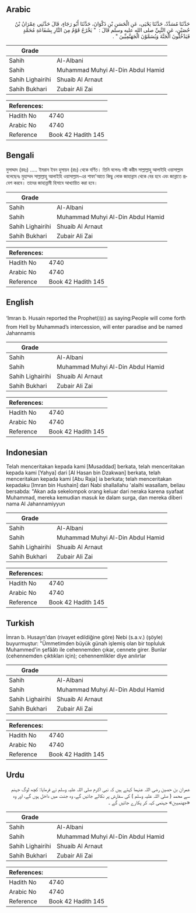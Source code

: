## Arabic


<div dir="rtl" lang="ar" style={{fontSize:'larger',backgroundColor:'#f8f9fa',padding:20}}>
حَدَّثَنَا مُسَدَّدٌ، حَدَّثَنَا يَحْيَى، عَنِ الْحَسَنِ بْنِ ذَكْوَانَ، حَدَّثَنَا أَبُو رَجَاءٍ، قَالَ حَدَّثَنِي عِمْرَانُ بْنُ حُصَيْنٍ، عَنِ النَّبِيِّ صلى الله عليه وسلم قَالَ ‏:‏ ‏ "‏ يَخْرُجُ قَوْمٌ مِنَ النَّارِ بِشَفَاعَةِ مُحَمَّدٍ فَيَدْخُلُونَ الْجَنَّةَ وَيُسَمَّوْنَ الْجَهَنَّمِيِّينَ ‏"‏ ‏.‏
</div>
<div style={{backgroundColor:'#f8f9fa',padding:20, marginBottom: 10}}><table> <thead> <tr> <th>Grade</th> <th></th> </tr> </thead> <tbody> <tr><td>Sahih</td><td>Al-Albani</td></tr><tr><td>Sahih</td><td>Muhammad Muhyi Al-Din Abdul Hamid</td></tr><tr><td>Sahih Lighairihi</td><td>Shuaib Al Arnaut</td></tr><tr><td>Sahih Bukhari</td><td>Zubair Ali Zai</td></tr></tbody></table><table> <thead> <tr> <th>References:</th> <th></th> </tr> </thead> <tbody><tr><td>Hadith No</td><td>4740</td></tr><tr><td>Arabic No</td><td>4740</td></tr><tr><td>Reference</td><td>Book 42 Hadith 145</td></tr></tbody></table></div>

## Bengali


<div dir="ltr" lang="bn" style={{fontSize:'larger',backgroundColor:'#f8f9fa',padding:20}}>
মুসাদ্দাদ (রহঃ) ..... ইমরান ইবন হুসায়ন (রাঃ) থেকে বর্ণিত। তিনি বলেনঃ নবী করীম সাল্লাল্লাহু আলাইহি ওয়াসাল্লাম বলেছেনঃ মুহাম্মদ সাল্লাল্লাহু আলাইহি ওয়াসাল্লাম-এর শাফা'আতে কিছু লোক জাহান্নাম থেকে বের হবে এবং জান্নাতে প্রবেশ করবে। তাদের জাহান্নামী হিসাবে আখ্যায়িত করা হবে।
</div>
<div style={{backgroundColor:'#f8f9fa',padding:20, marginBottom: 10}}><table> <thead> <tr> <th>Grade</th> <th></th> </tr> </thead> <tbody> <tr><td>Sahih</td><td>Al-Albani</td></tr><tr><td>Sahih</td><td>Muhammad Muhyi Al-Din Abdul Hamid</td></tr><tr><td>Sahih Lighairihi</td><td>Shuaib Al Arnaut</td></tr><tr><td>Sahih Bukhari</td><td>Zubair Ali Zai</td></tr></tbody></table><table> <thead> <tr> <th>References:</th> <th></th> </tr> </thead> <tbody><tr><td>Hadith No</td><td>4740</td></tr><tr><td>Arabic No</td><td>4740</td></tr><tr><td>Reference</td><td>Book 42 Hadith 145</td></tr></tbody></table></div>

## English


<div dir="ltr" lang="en" style={{fontSize:'larger',backgroundColor:'#f8f9fa',padding:20}}>
‘Imran b. Husain reported the Prophet(ﷺ) as saying:People will come forth from Hell by Muhammad’s intercession, will enter paradise and be named Jahannamis
</div>
<div style={{backgroundColor:'#f8f9fa',padding:20, marginBottom: 10}}><table> <thead> <tr> <th>Grade</th> <th></th> </tr> </thead> <tbody> <tr><td>Sahih</td><td>Al-Albani</td></tr><tr><td>Sahih</td><td>Muhammad Muhyi Al-Din Abdul Hamid</td></tr><tr><td>Sahih Lighairihi</td><td>Shuaib Al Arnaut</td></tr><tr><td>Sahih Bukhari</td><td>Zubair Ali Zai</td></tr></tbody></table><table> <thead> <tr> <th>References:</th> <th></th> </tr> </thead> <tbody><tr><td>Hadith No</td><td>4740</td></tr><tr><td>Arabic No</td><td>4740</td></tr><tr><td>Reference</td><td>Book 42 Hadith 145</td></tr></tbody></table></div>

## Indonesian


<div dir="ltr" lang="id" style={{fontSize:'larger',backgroundColor:'#f8f9fa',padding:20}}>
Telah menceritakan kepada kami [Musaddad] berkata, telah menceritakan kepada kami [Yahya] dari [Al Hasan bin Dzakwan] berkata, telah menceritakan kepada kami [Abu Raja] ia berkata; telah menceritakan kepadaku [Imran bin Hushain] dari Nabi shallallahu 'alaihi wasallam, beliau bersabda: "Akan ada sekelompok orang keluar dari neraka karena syafaat Muhammad, mereka kemudian masuk ke dalam surga, dan mereka diberi nama Al Jahannamiyyun
</div>
<div style={{backgroundColor:'#f8f9fa',padding:20, marginBottom: 10}}><table> <thead> <tr> <th>Grade</th> <th></th> </tr> </thead> <tbody> <tr><td>Sahih</td><td>Al-Albani</td></tr><tr><td>Sahih</td><td>Muhammad Muhyi Al-Din Abdul Hamid</td></tr><tr><td>Sahih Lighairihi</td><td>Shuaib Al Arnaut</td></tr><tr><td>Sahih Bukhari</td><td>Zubair Ali Zai</td></tr></tbody></table><table> <thead> <tr> <th>References:</th> <th></th> </tr> </thead> <tbody><tr><td>Hadith No</td><td>4740</td></tr><tr><td>Arabic No</td><td>4740</td></tr><tr><td>Reference</td><td>Book 42 Hadith 145</td></tr></tbody></table></div>

## Turkish


<div dir="ltr" lang="tr" style={{fontSize:'larger',backgroundColor:'#f8f9fa',padding:20}}>
İmran b. Husayn'dan (rivayet edildiğine göre) Nebi (s.a.v.) (şöyle) buyurmuştur: "Ümmetimden büyük günah işlemiş olan bir topluluk Muhammed'in şefââtı ile cehennemden çıkar, cennete girer. Bunlar (cehennemden çıktıkları için); cehennemlikler diye anılırlar
</div>
<div style={{backgroundColor:'#f8f9fa',padding:20, marginBottom: 10}}><table> <thead> <tr> <th>Grade</th> <th></th> </tr> </thead> <tbody> <tr><td>Sahih</td><td>Al-Albani</td></tr><tr><td>Sahih</td><td>Muhammad Muhyi Al-Din Abdul Hamid</td></tr><tr><td>Sahih Lighairihi</td><td>Shuaib Al Arnaut</td></tr><tr><td>Sahih Bukhari</td><td>Zubair Ali Zai</td></tr></tbody></table><table> <thead> <tr> <th>References:</th> <th></th> </tr> </thead> <tbody><tr><td>Hadith No</td><td>4740</td></tr><tr><td>Arabic No</td><td>4740</td></tr><tr><td>Reference</td><td>Book 42 Hadith 145</td></tr></tbody></table></div>

## Urdu


<div dir="rtl" lang="ur" style={{fontSize:'larger',backgroundColor:'#f8f9fa',padding:20}}>
عمران بن حصین رضی اللہ عنہما کہتے ہیں کہ نبی اکرم صلی اللہ علیہ وسلم نے فرمایا: کچھ لوگ جہنم سے محمد ( صلی اللہ علیہ وسلم ) کی سفارش پر نکالے جائیں گے، وہ جنت میں داخل ہوں گے، اور وہ «جهنميين» جہنمی کہہ کر پکارے جائیں گے ۔
</div>
<div style={{backgroundColor:'#f8f9fa',padding:20, marginBottom: 10}}><table> <thead> <tr> <th>Grade</th> <th></th> </tr> </thead> <tbody> <tr><td>Sahih</td><td>Al-Albani</td></tr><tr><td>Sahih</td><td>Muhammad Muhyi Al-Din Abdul Hamid</td></tr><tr><td>Sahih Lighairihi</td><td>Shuaib Al Arnaut</td></tr><tr><td>Sahih Bukhari</td><td>Zubair Ali Zai</td></tr></tbody></table><table> <thead> <tr> <th>References:</th> <th></th> </tr> </thead> <tbody><tr><td>Hadith No</td><td>4740</td></tr><tr><td>Arabic No</td><td>4740</td></tr><tr><td>Reference</td><td>Book 42 Hadith 145</td></tr></tbody></table></div>